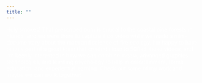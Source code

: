 ```yaml
---
title: ""
---
```


<style>

body {
    background-image: url("../graphics/img/video/prescribedFire_1200_900.jpg");
    width: 100%;
    color: #ffffff;
}

</style>

Holy smokes! That prescribed burn is critical to the coastal pine forests in Florida, and we were there to capture it on video while we made a mini-documentary about the math and science of fire ecology. I'm happy to have been a part of a great team that created close to 500 of these videos, and I'm keenly interested in how we can combine media, advanced graphics technologies, and learning psychology to help in entertainment, formal education, and experiential learning. Check out some of my work and maybe we can work together! 